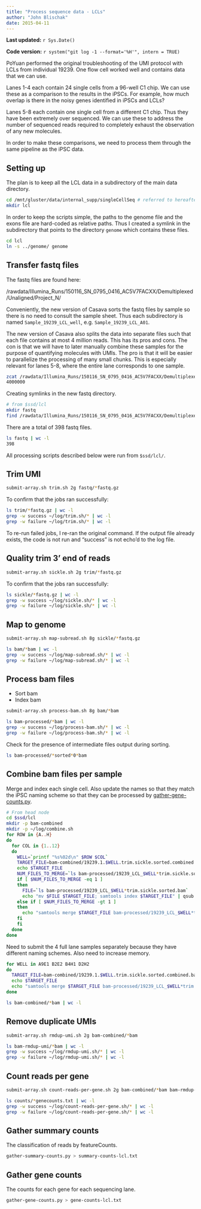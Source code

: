 ```yaml
---
title: "Process sequence data - LCLs"
author: "John Blischak"
date: 2015-04-11
---
```


**Last updated:** `r Sys.Date()`

**Code version:** `r system("git log -1 --format='%H'", intern = TRUE)`

PoYuan performed the original troubleshooting of the UMI protocol with LCLs from individual 19239.
One flow cell worked well and contains data that we can use.

Lanes 1-4 each contain 24 single cells from a 96-well C1 chip.
We can use these as a comparison to the results in the iPSCs.
For example, how much overlap is there in the noisy genes identified in iPSCs and LCLs?

Lanes 5-8 each contain one single cell from a different C1 chip.
Thus they have been extremely over sequenced.
We can use these to address the number of sequenced reads required to completely exhaust the observation of any new molecules.

In order to make these comparisons, we need to process them through the same pipeline as the iPSC data.

## Setting up

The plan is to keep all the LCL data in a subdirectory of the main data directory.

```bash
cd /mnt/gluster/data/internal_supp/singleCellSeq # referred to hereafter as $ssd
mkdir lcl
```

In order to keep the scripts simple, the paths to the genome file and the exons file are hard-coded as relative paths.
Thus I created a symlink in the subdirectory that points to the directory `genome` which contains these files.

```bash
cd lcl
ln -s ../genome/ genome
```

## Transfer fastq files

The fastq files are found here:

/rawdata/Illumina_Runs/150116_SN_0795_0416_AC5V7FACXX/Demultiplexed/Unaligned/Project_N/

Conveniently, the new version of Casava sorts the fastq files by sample so there is no need to consult the sample sheet.
Thus each subdirectory is named `Sample_19239_LCL_well`, e.g. `Sample_19239_LCL_A01`.

The new version of Casava also splits the data into separate files such that each file contains at most 4 million reads.
This has its pros and cons.
The con is that we will have to later manually combine these samples for the purpose of quantifying molecules with UMIs.
The pro is that it will be easier to parallelize the processing of many small chunks.
This is especially relevant for lanes 5-8, where the entire lane corresponds to one sample.

```bash
zcat /rawdata/Illumina_Runs/150116_SN_0795_0416_AC5V7FACXX/Demultiplexed/Unaligned/Project_N/Sample_19239_LCL_A01/19239_LCL_A01_GAGCTCCA_L001_R1_001.fastq.gz | grep "@D7L" | wc -l
4000000
```

Creating symlinks in the new fastq directory.

```bash
# from $ssd/lcl
mkdir fastq
find /rawdata/Illumina_Runs/150116_SN_0795_0416_AC5V7FACXX/Demultiplexed/Unaligned/Project_N/ -name "*fastq.gz" -exec ln -s {} fastq/ \;
```

There are a total of 398 fastq files.

```bash
ls fastq | wc -l
398
```

All processing scripts described below were run from `$ssd/lcl/`.

## Trim UMI

```bash
submit-array.sh trim.sh 2g fastq/*fastq.gz
```

To confirm that the jobs ran successfully:

```bash
ls trim/*fastq.gz | wc -l
grep -w success ~/log/trim.sh/* | wc -l
grep -w failure ~/log/trim.sh/* | wc -l
```

To re-run failed jobs, I re-ran the original command.
If the output file already exists, the code is not run and "success" is not echo'd to the log file.

## Quality trim 3' end of reads

```bash
submit-array.sh sickle.sh 2g trim/*fastq.gz
```

To confirm that the jobs ran successfully:

```bash
ls sickle/*fastq.gz | wc -l
grep -w success ~/log/sickle.sh/* | wc -l
grep -w failure ~/log/sickle.sh/* | wc -l
```

## Map to genome

```bash
submit-array.sh map-subread.sh 8g sickle/*fastq.gz
```

```bash
ls bam/*bam | wc -l
grep -w success ~/log/map-subread.sh/* | wc -l
grep -w failure ~/log/map-subread.sh/* | wc -l
```

## Process bam files

*  Sort bam
*  Index bam

```bash
submit-array.sh process-bam.sh 8g bam/*bam
```

```bash
ls bam-processed/*bam | wc -l
grep -w success ~/log/process-bam.sh/* | wc -l
grep -w failure ~/log/process-bam.sh/* | wc -l
```

Check for the presence of intermediate files output during sorting.

```bash
ls bam-processed/*sorted*0*bam
```

## Combine bam files per sample

Merge and index each single cell.
Also update the names so that they match the iPSC naming scheme so that they can be processed by [gather-gene-counts.py](https://github.com/jdblischak/singleCellSeq/blob/master/code/gather-gene-counts.py).


```bash
# From head node
cd $ssd/lcl
mkdir -p bam-combined
mkdir -p ~/log/combine.sh
for ROW in {A..H}
do
  for COL in {1..12}
  do
    WELL=`printf "%s%02d\n" $ROW $COL`
    TARGET_FILE=bam-combined/19239.1.$WELL.trim.sickle.sorted.combined.bam
    echo $TARGET_FILE
    NUM_FILES_TO_MERGE=`ls bam-processed/19239_LCL_$WELL*trim.sickle.sorted.bam | wc -l`
    if [ $NUM_FILES_TO_MERGE -eq 1 ]
    then
      FILE=`ls bam-processed/19239_LCL_$WELL*trim.sickle.sorted.bam`
      echo "mv $FILE $TARGET_FILE; samtools index $TARGET_FILE" | qsub -l h_vmem=4g -N $WELL.lcl.combine -cwd -o ~/log/combine.sh -j y -V
    else if [ $NUM_FILES_TO_MERGE -gt 1 ]
    then
      echo "samtools merge $TARGET_FILE bam-processed/19239_LCL_$WELL*trim.sickle.sorted.bam; samtools index $TARGET_FILE" | qsub -l h_vmem=4g -N $WELL.lcl.combine -cwd -o ~/log/combine.sh -j y -V
    fi
    fi
  done
done
```

Need to submit the 4 full lane samples separately because they have different naming schemes.
Also need to increase memory.

```bash
for WELL in A9E1 B2E2 B4H1 D2H2
do
  TARGET_FILE=bam-combined/19239.1.$WELL.trim.sickle.sorted.combined.bam
  echo $TARGET_FILE
  echo "samtools merge $TARGET_FILE bam-processed/19239_LCL_$WELL*trim.sickle.sorted.bam; samtools index $TARGET_FILE" | qsub -l h_vmem=32g -N $WELL.lcl.combine -cwd -o ~/log/combine.sh -j y -V
done
```

```bash
ls bam-combined/*bam | wc -l
```

## Remove duplicate UMIs

```bash
submit-array.sh rmdup-umi.sh 2g bam-combined/*bam
```

```bash
ls bam-rmdup-umi/*bam | wc -l
grep -w success ~/log/rmdup-umi.sh/* | wc -l
grep -w failure ~/log/rmdup-umi.sh/* | wc -l
```

## Count reads per gene

```bash
submit-array.sh count-reads-per-gene.sh 2g bam-combined/*bam bam-rmdup-umi/*bam
```

```bash
ls counts/*genecounts.txt | wc -l
grep -w success ~/log/count-reads-per-gene.sh/* | wc -l
grep -w failure ~/log/count-reads-per-gene.sh/* | wc -l
```

## Gather summary counts

The classification of reads by featureCounts.

```bash
gather-summary-counts.py > summary-counts-lcl.txt
```

## Gather gene counts

The counts for each gene for each sequencing lane.

```bash
gather-gene-counts.py > gene-counts-lcl.txt
```

